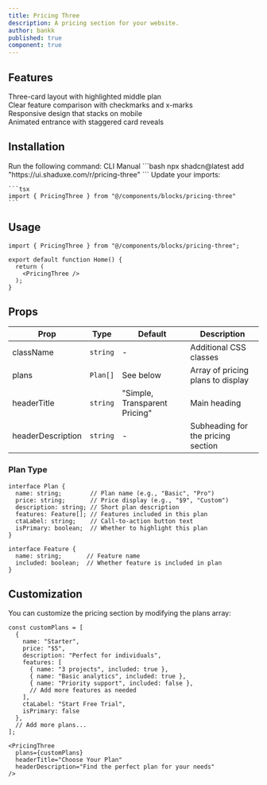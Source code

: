 ```yaml
---
title: Pricing Three
description: A pricing section for your website.
author: bankk
published: true
component: true
---
```


## Features

<div className="mt-6 grid gap-4">
  <div className="flex items-center gap-2">
    <IconCheck className="size-5 text-green-500" />
    <span>Three-card layout with highlighted middle plan</span>
  </div>
  <div className="flex items-center gap-2">
    <IconCheck className="size-5 text-green-500" />
    <span>Clear feature comparison with checkmarks and x-marks</span>
  </div>
  <div className="flex items-center gap-2">
    <IconCheck className="size-5 text-green-500" />
    <span>Responsive design that stacks on mobile</span>
  </div>
  <div className="flex items-center gap-2">
    <IconCheck className="size-5 text-green-500" />
    <span>Animated entrance with staggered card reveals</span>
  </div>
</div>

## Installation

<Steps>
  <Step>
    Run the following command:
    <Tabs defaultValue="cli">
    <TabsList>
      <TabsTrigger value="cli">CLI</TabsTrigger>
      <TabsTrigger value="manual">Manual</TabsTrigger>
    </TabsList>
      <TabsContent value="cli">
        ```bash
        npx shadcn@latest add "https://ui.shaduxe.com/r/pricing-three"
        ```
      </TabsContent>
      <TabsContent value="manual">
        <ComponentSource name="pricing-three" />
      </TabsContent>
    </Tabs>
  </Step>
  <Step>
    Update your imports:
    
    ```tsx
    import { PricingThree } from "@/components/blocks/pricing-three"
    ```
  </Step>
</Steps>

## Usage

```tsx {1,5} showLineNumbers
import { PricingThree } from "@/components/blocks/pricing-three";

export default function Home() {
  return (
    <PricingThree />
  );
}
```

<ComponentPreview name="pricing-three" />

## Props

| Prop        | Type                | Default   | Description                          |
| ----------- | ------------------- | --------- | ------------------------------------ |
| className   | `string`            | -         | Additional CSS classes               |
| plans       | `Plan[]`            | See below | Array of pricing plans to display    |
| headerTitle | `string`            | "Simple, Transparent Pricing" | Main heading    |
| headerDescription | `string`      | -         | Subheading for the pricing section   |

### Plan Type

```tsx
interface Plan {
  name: string;        // Plan name (e.g., "Basic", "Pro")
  price: string;       // Price display (e.g., "$9", "Custom")
  description: string; // Short plan description
  features: Feature[]; // Features included in this plan
  ctaLabel: string;    // Call-to-action button text
  isPrimary: boolean;  // Whether to highlight this plan
}

interface Feature {
  name: string;       // Feature name
  included: boolean;  // Whether feature is included in plan
}
```

## Customization

You can customize the pricing section by modifying the plans array:

```tsx
const customPlans = [
  {
    name: "Starter",
    price: "$5",
    description: "Perfect for individuals",
    features: [
      { name: "3 projects", included: true },
      { name: "Basic analytics", included: true },
      { name: "Priority support", included: false },
      // Add more features as needed
    ],
    ctaLabel: "Start Free Trial",
    isPrimary: false
  },
  // Add more plans...
];

<PricingThree 
  plans={customPlans}
  headerTitle="Choose Your Plan"
  headerDescription="Find the perfect plan for your needs"
/>
```
